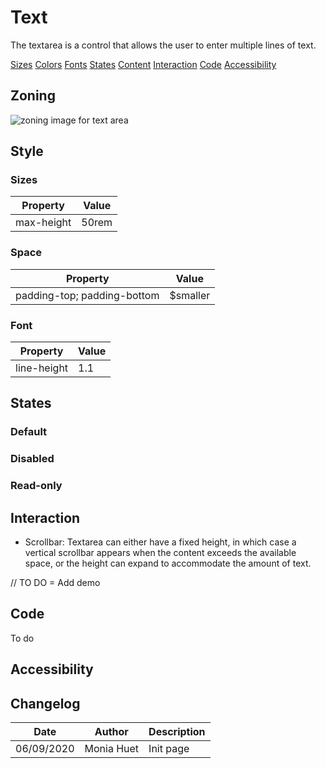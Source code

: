 
<Meta title="Components/Form/Textarea" />

# Text 

The textarea is a control that allows the user to enter multiple lines of text.

<Row>
	<Col centered="all">
		<a href="#sizes">Sizes</a>
	</Col>
	<Col centered="all">
		<a href="#colors">Colors</a>
	</Col>
	<Col centered="all">
		<a href="#fonts">Fonts</a>
	</Col>
	<Col centered="all">
		<a href="#states">States</a>
	</Col>
	<Col centered="all">
		<a href="#content">Content</a>
	</Col>
		<Col centered="all">
		<a href="#interaction">Interaction</a>
	</Col>
	<Col centered="all">
		<a href="#code">Code</a>
	</Col>
	<Col centered="all">
		<a href="#accessibility">Accessibility</a>
	</Col>
</Row>


## Zoning

<img src={InputZoning} alt="zoning image for text area" className="full" class="full" />

## Style

### Sizes <a id="sizes" />

| Property                       | Value             | 
| ------------------------------ | ----------------- | 
| max-height    		    	 | 50rem             |

### Space <a id="space" />

| Property                       | Value             | 
| ------------------------------ | ----------------- | 
| padding-top; padding-bottom	 | $smaller          | 

### Font <a id="fonts" />

| Property                       | Value             | 
| ------------------------------ | ----------------- |
| line-height					 | 1.1				 |

## States <a id="states" />

### Default

<Story id="components-form--textarea" />

### Disabled

<Story id="components-form--textarea-disabled" />

### Read-only

<Story id="components-form--textarea-read-only" />

## Interaction <a id="interaction" />

* Scrollbar:
Textarea can either have a fixed height, in which case a vertical scrollbar appears when the content exceeds the available space, or the height can expand to accommodate the amount of text.

// TO DO = Add demo

## Code <a id="code" />

To do

## Accessibility <a id="accessibility" />


## Changelog

| Date       | Author      | Description |
| ---------- | ----------- | ----------- |
| 06/09/2020 | Monia Huet  | Init page   |
